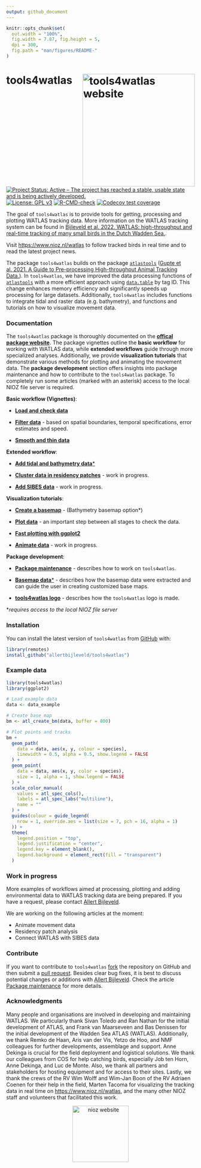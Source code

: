 ```yaml
---
output: github_document
---
```


<!-- README.md is generated from README.Rmd. Please edit that file -->

```r
knitr::opts_chunk$set(
  out.width = "100%",
  fig.width = 7.87, fig.height = 5,
  dpi = 300,
  fig.path = "man/figures/README-"
)
```

# tools4watlas <a href="https://allertbijleveld.github.io/tools4watlas"><img src="man/figures/logo.png" align="right" height="300" alt="tools4watlas website" /></a>

<!-- badges: start -->
[![Project Status: Active – The project has reached a stable, usable state and is being actively developed.](http://www.repostatus.org/badges/latest/active.svg)](http://www.repostatus.org/#active)
[![License: GPL v3](https://img.shields.io/badge/License-GPL%20v3-blue.svg)](https://www.gnu.org/licenses/gpl-3.0)
[![R-CMD-check](https://github.com/allertbijleveld/tools4watlas/actions/workflows/R-CMD-check.yaml/badge.svg)](https://github.com/allertbijleveld/tools4watlas/actions/workflows/R-CMD-check.yaml)
[![Codecov test coverage](https://codecov.io/gh/allertbijleveld/tools4watlas/graph/badge.svg)](https://app.codecov.io/gh/allertbijleveld/tools4watlas)
<!-- badges: end -->

The goal of `tools4watlas` is to provide tools for getting, processing and plotting WATLAS tracking data. More information on the WATLAS tracking system can be found in [Bijleveld et al. 2022. WATLAS: high-throughput and real-time tracking of many small birds in the Dutch Wadden Sea.](https://doi.org/10.1186/s40317-022-00307-w).

Visit <https://www.nioz.nl/watlas> to follow tracked birds in real time and to read the latest project news.

The package `tools4watlas` builds on the package [`atlastools`](https://github.com/pratikunterwegs/atlastools) ([Gupte et al. 2021. A Guide to Pre-processing High-throughput Animal Tracking Data.](https://doi.org/10.1111/1365-2656.13610)). In `tools4watlas`, we have improved the data processing functions of [`atlastools`](https://github.com/pratikunterwegs/atlastools) with a more efficient approach using [`data.table`](https://rdatatable.gitlab.io/data.table/) by tag ID. This change enhances memory efficiency and significantly speeds up processing for large datasets. Additionally, `tools4watlas` includes functions to integrate tidal and raster data (e.g. bathymetry), and functions and tutorials on how to visualize movement data.

### **Documentation**

The `tools4watlas` package is thoroughly documented on the [**offical package website**](https://allertbijleveld.github.io/tools4watlas/). The package vignettes outline the **basic workflow** for working with WATLAS data, while **extended workflows** guide through more specialized analyses. Additionally, we provide **visualization tutorials** that demonstrate various methods for plotting and animating the movement data. The **package development** section offers insights into package maintenance and how to contribute to the `tools4watlas` package. To completely run some articles (marked with an asterisk) access to the local NIOZ file server is required.

**Basic workflow (Vignettes)**:

   - [**Load and check data**](https://allertbijleveld.github.io/tools4watlas/articles/load_and_check_data.html)
   
   - [**Filter data**](https://allertbijleveld.github.io/tools4watlas/articles/filter_data.html) - 
  based on spatial boundaries, temporal specifications, error estimates and speed.

   - [**Smooth and thin data**](https://allertbijleveld.github.io/tools4watlas/articles/smooth_and_thin_data.html)

**Extended workflow**:

   - [**Add tidal and bathymetry data***](https://allertbijleveld.github.io/tools4watlas/articles/extended_workflow/add_tidal_and_bathymetry_data.html)
  
   - [**Cluster data in residency patches**](https://allertbijleveld.github.io/tools4watlas/articles/extended_workflow/cluster_data_in_residency_patches.html) -
   work in progress.

   - [**Add SIBES data**](https://allertbijleveld.github.io/tools4watlas/articles/extended_workflow/add_SIBES_data.html) -
   work in progress.

**Visualization tutorials**:

   - [**Create a basemap**](https://allertbijleveld.github.io/tools4watlas/articles/visualization_tutorials/create_basemap.html) -
   (Bathymetry basemap option*)

   - [**Plot data**](https://allertbijleveld.github.io/tools4watlas/articles/visualization_tutorials/plot_data.html) -
   an important step between all stages to check the data.

  - [**Fast plotting with ggplot2**](https://allertbijleveld.github.io/tools4watlas/articles/visualization_tutorials/fast_plotting.html)

  - [**Animate data**](https://allertbijleveld.github.io/tools4watlas/articles/visualization_tutorials/animate_data.html) -
   work in progress.

**Package development**:

  - [**Package maintenance**](https://allertbijleveld.github.io/tools4watlas/articles/package_development/package_maintenance.html) - describes how to work on `tools4watlas`.

  - [**Basemap data***](https://allertbijleveld.github.io/tools4watlas/articles/package_development/basemap_data.html) - 
  describes how the basemap data were extracted and can guide the user in creating customized base maps.

  - [**tools4watlas logo**](https://allertbijleveld.github.io/tools4watlas/articles/package_development/package_logo.html) - describes how the `tools4watlas` logo is made.

*_requires access to the local NIOZ file server_

### **Installation**

You can install the latest version of `tools4watlas` from [GitHub](https://github.com/allertbijleveld/tools4watlas) with:

```r
library(remotes)
install_github("allertbijleveld/tools4watlas")
```

### **Example data**

```r
library(tools4watlas)
library(ggplot2)

# Load example data
data <- data_example

# Create base map
bm <- atl_create_bm(data, buffer = 800)

# Plot points and tracks
bm +
  geom_path(
    data = data, aes(x, y, colour = species),
    linewidth = 0.5, alpha = 0.5, show.legend = FALSE
  ) +
  geom_point(
    data = data, aes(x, y, color = species),
    size = 1, alpha = 1, show.legend = FALSE
  ) +
  scale_color_manual(
    values = atl_spec_cols(),
    labels = atl_spec_labs("multiline"),
    name = ""
  ) +
  guides(colour = guide_legend(
    nrow = 1, override.aes = list(size = 7, pch = 16, alpha = 1)
  )) +
  theme(
    legend.position = "top",
    legend.justification = "center",
    legend.key = element_blank(),
    legend.background = element_rect(fill = "transparent")
  )
```

### **Work in progress**

More examples of workflows aimed at processing, plotting and adding environmental data to WATLAS tracking data are being prepared. If you have a request, please contact [Allert Bijleveld](mailto:allert.bijleveld@nioz.nl). 

We are working on the following articles at the moment:

- Animate movement data
- Residency patch analysis
- Connect WATLAS with SIBES data

### **Contribute**

If you want to contribute to `tools4watlas` [fork](https://docs.github.com/en/pull-requests/collaborating-with-pull-requests/working-with-forks/fork-a-repo) the repository on GitHub and then submit a [pull request](https://docs.github.com/en/pull-requests/collaborating-with-pull-requests/proposing-changes-to-your-work-with-pull-requests/about-pull-requests). Besides clear bug fixes, it is best to discuss potential changes or additions with [Allert Bijleveld](mailto:allert.bijleveld@nioz.nl). Check the article [Package maintenance](https://allertbijleveld.github.io/tools4watlas/articles/package_development/package_maintenance.html) for more details.

### **Acknowledgments**
Many people and organisations are involved in developing and maintaining WATLAS. We particularly thank Sivan Toledo and Ran Nathan for the initial development of ATLAS, and Frank van Maarseveen and Bas Denissen for the initial development of the Wadden Sea ATLAS (WATLAS). Additionally, we thank Remko de Haan, Aris van der Vis, Yetzo de Hoo, and NMF colleagues for further developments, assemblage and support. Anne Dekinga is crucial for the field deployment and logistical solutions. We thank our colleagues from COS for help catching birds, especially Job ten Horn, Anne Dekinga, and Luc de Monte. Also, we thank all partners and stakeholders for hosting equipment and for access to their sites. Lastly, we thank the crews of the RV Wim Wolff and Wim-Jan Boon of the RV Adriaen Coenen for their help in the field, Marten Tacoma for visualizing the tracking data in real time on <https://www.nioz.nl/watlas>, and the many other NIOZ staff and volunteers that facilitated this work.



<p align="middle">
    <a href="https://www.nioz.nl/en">
        <img src="man/figures/NIOZ_logo_ENG_RGB.png" align="middle" height="150" alt="nioz website" />
    </a>
</p>

